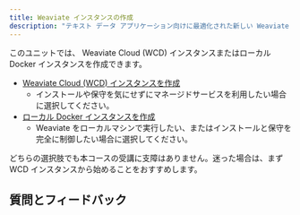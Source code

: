```yaml
---
title: Weaviate インスタンスの作成
description: "テキスト データ アプリケーション向けに最適化された新しい Weaviate インスタンスを作成します。"
---
```


このユニットでは、 Weaviate Cloud (WCD) インスタンスまたはローカル Docker インスタンスを作成できます。

- [Weaviate Cloud (WCD) インスタンスを作成](./10_create_wcs.mdx)
    - インストールや保守を気にせずにマネージドサービスを利用したい場合に選択してください。
- [ローカル Docker インスタンスを作成](./20_create_docker.mdx)
    - Weaviate をローカルマシンで実行したい、またはインストールと保守を完全に制御したい場合に選択してください。

どちらの選択肢でも本コースの受講に支障はありません。迷った場合は、まず WCD インスタンスから始めることをおすすめします。

## 質問とフィードバック


<DocsFeedback/>